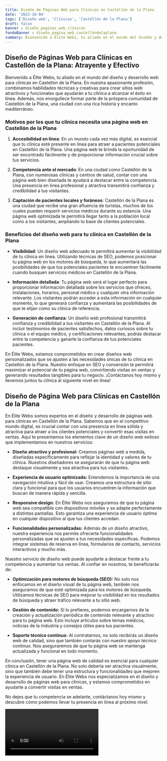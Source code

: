 ```yaml
---
title: Diseño de Páginas Web para Clínicas en Castellón de la Plana
date: '2023-10-04'
tags: ['Diseño web', 'Clínicas', 'Castellón de la Plana']
draft: false
banner : diseño_paginas_web_clínicas
fondoBanner : diseño_pagina_web_castellóndelaplana
summary: Bienvenido a Élite Webs, tu aliado en el mundo del diseño y desarrollo web para clínicas en Castellón de la Plana. En nuestra apasionante profesión, combinamos habilidades técnicas y creativas para crear sitios web atractivos y funcionales que ayudarán a tu clínica a alcanzar el éxito en línea. Además, nos enorgullece formar parte de la próspera comunidad de Castellón de la Plana, una ciudad con una rica historia y encanto mediterráneo.
---
```


## Diseño de Páginas Web para Clínicas en Castellón de la Plana: Atrayente y Efectivo

Bienvenido a Élite Webs, tu aliado en el mundo del diseño y desarrollo web para clínicas en Castellón de la Plana. En nuestra apasionante profesión, combinamos habilidades técnicas y creativas para crear sitios web atractivos y funcionales que ayudarán a tu clínica a alcanzar el éxito en línea. Además, nos enorgullece formar parte de la próspera comunidad de Castellón de la Plana, una ciudad con una rica historia y encanto mediterráneo.

### Motivos por los que tu clínica necesita una página web en Castellón de la Plana

1. **Accesibilidad en línea**: En un mundo cada vez más digital, es esencial que tu clínica esté presente en línea para atraer a pacientes potenciales en Castellón de la Plana. Una página web te brinda la oportunidad de ser encontrado fácilmente y de proporcionar información crucial sobre tus servicios.

2. **Competencia ante el mercado**: En una ciudad como Castellón de la Plana, con numerosas clínicas y centros de salud, contar con una página web bien diseñada te ayudará a destacar entre la competencia. Una presencia en línea profesional y atractiva transmitirá confianza y credibilidad a tus visitantes.

3. **Captación de pacientes locales y foráneos**: Castellón de la Plana es una ciudad que recibe una gran afluencia de turistas, muchos de los cuales pueden requerir servicios médicos durante su estancia. Una página web optimizada te permitirá llegar tanto a la población local como a los visitantes, ampliando tu base de clientes potenciales.

### Beneficios del diseño web para tu clínica en Castellón de la Plana

- **Visibilidad**: Un diseño web adecuado te permitirá aumentar la visibilidad de tu clínica en línea. Utilizando técnicas de SEO, podemos posicionar tu página web en los motores de búsqueda, lo que aumentará las posibilidades de que tus potenciales pacientes te encuentren fácilmente cuando busquen servicios médicos en Castellón de la Plana.

- **Información detallada**: Tu página web será el lugar perfecto para proporcionar información detallada sobre los servicios que ofreces, instalaciones, horarios, personal médico y cualquier otra información relevante. Los visitantes podrán acceder a esta información en cualquier momento, lo que generará confianza y aumentará las posibilidades de que te elijan como su clínica de referencia.

- **Generación de confianza**: Un diseño web profesional transmitirá confianza y credibilidad a tus visitantes en Castellón de la Plana. Al incluir testimonios de pacientes satisfechos, datos curiosos sobre tu clínica o el equipo médico, y certificaciones relevantes, podrás destacar entre la competencia y ganarte la confianza de tus potenciales pacientes.

En Élite Webs, estamos comprometidos en crear diseños web personalizados que se ajusten a las necesidades únicas de tu clínica en Castellón de la Plana. Nuestro enfoque en SEO y conversión te permitirá maximizar el potencial de tu página web, convirtiendo visitas en ventas y generando resultados tangibles para tu negocio. ¡Contáctanos hoy mismo y llevemos juntos tu clínica al siguiente nivel en línea!

<GifSeo />

<Cta />

## Diseño de Página Web para Clínicas en Castellón de la Plana

En Élite Webs somos expertos en el diseño y desarrollo de páginas web para clínicas en Castellón de la Plana. Sabemos que en el competitivo mundo digital, es crucial contar con una presencia en línea sólida y atractiva para atraer a los clientes potenciales y convertir esas visitas en ventas. Aquí te presentamos los elementos clave de un diseño web exitoso que implementamos en nuestros servicios:

- **Diseño atractivo y profesional:** Creamos páginas web a medida, diseñadas específicamente para reflejar la identidad y valores de tu clínica. Nuestros diseñadores se asegurarán de que tu página web destaque visualmente y sea atractiva para tus visitantes.

- **Experiencia de usuario optimizada:** Entendemos la importancia de una navegación intuitiva y fácil de usar. Creamos una estructura de sitio clara y funcional para que los usuarios encuentren la información que buscan de manera rápida y sencilla.

- **Responsive design:** En Élite Webs nos aseguramos de que tu página web sea compatible con dispositivos móviles y se adapte perfectamente a distintas pantallas. Esto garantiza una experiencia de usuario óptima en cualquier dispositivo al que tus clientes accedan.

- **Funcionalidades personalizadas:** Además de un diseño atractivo, nuestra experiencia nos permite ofrecerte funcionalidades personalizadas que se ajusten a tus necesidades específicas. Podemos integrar sistemas de reserva en línea, formularios de contacto, servicios interactivos y mucho más.

Nuestro servicio de diseño web puede ayudarte a destacar frente a tu competencia y aumentar tus ventas. Al confiar en nosotros, te beneficiarás de:

- **Optimización para motores de búsqueda (SEO):** No solo nos enfocamos en el diseño visual de tu página web, también nos aseguramos de que esté optimizada para los motores de búsqueda. Utilizamos técnicas de SEO para mejorar tu visibilidad en los resultados de búsqueda y atraer tráfico relevante a tu sitio web.

- **Gestión de contenido:** Si lo prefieres, podemos encargarnos de la creación y actualización periódica de contenido relevante y atractivo para tu página web. Esto incluye artículos sobre temas médicos, noticias de la industria y consejos útiles para tus pacientes.

- **Soporte técnico continuo:** Al contratarnos, no solo recibirás un diseño web de calidad, sino que también contarás con nuestro apoyo técnico continuo. Nos aseguraremos de que tu página web se mantenga actualizada y funcional en todo momento.

En conclusión, tener una página web de calidad es esencial para cualquier clínica en Castellón de la Plana. No solo debería ser atractiva visualmente, sino que también debe tener una estructura y funcionalidades que mejoren la experiencia de usuario. En Élite Webs nos especializamos en el diseño y desarrollo de páginas web para clínicas, y estamos comprometidos en ayudarte a convertir visitas en ventas.

No dejes que tu competencia se adelante, contáctanos hoy mismo y descubre cómo podemos llevar tu presencia en línea al próximo nivel.

<Video />

<CtaBot job='Clínicas' city='Castellón de la Plana'/>

<Gmaps query='Castellón de la Plana+españa+maps' />